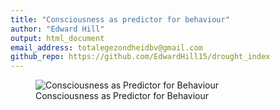 ```yaml
---
title: "Consciousness as predictor for behaviour"
author: "Edward Hill"
output: html_document
email_address: totalegezondheidbv@gmail.com
github_repo: https://github.com/EdwardHill15/drought_index
---
```


![Consciousness as Predictor for Behaviour](https://raw.githubusercontent.com/EdwardHill15/Data/main/graphs/consciousness_as_predictor2.png)

